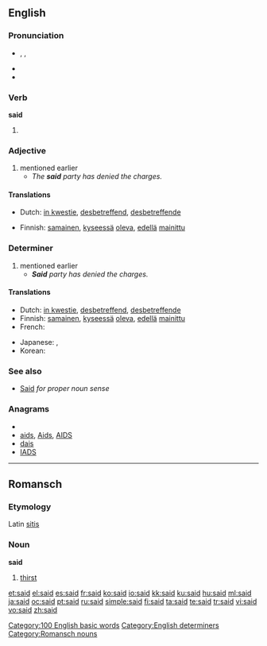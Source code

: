 ==English==

{{rank|an|we|who|44|said|would|been|will}}

===Pronunciation===
* {{enPR|sĕd}}, {{IPA|/sɛd/}}, {{SAMPA|sEd/}}
* {{audio|en-us-said.ogg|Audio (US)}}
* {{rhymes|ɛd}}

===Verb===
'''said'''

# {{past of|say}}

===Adjective===
{{en-adj|-}}

# mentioned earlier
#* ''The '''said''' party has denied the charges.''

====Translations====
{{trans-top|mentioned earlier}}
* Dutch: [[in kwestie]], [[desbetreffend]], [[desbetreffende]]
{{trans-mid}}
* Finnish: [[samainen]], [[kyseessä]] [[olla|oleva]], [[edellä]] [[mainittu]]
{{trans-bottom}}

===Determiner===
{{en-det}}

# mentioned earlier
#* '''''Said''' party has denied the charges.''

====Translations====
{{trans-top|mentioned earlier}}
* Dutch: [[in kwestie]], [[desbetreffend]], [[desbetreffende]]
* Finnish: [[samainen]], [[kyseessä]] [[olla|oleva]], [[edellä]] [[mainittu]]
* French: {{t+|fr|ledit}}
{{trans-mid}}
* Japanese: {{t|ja|前記|tr=zenki|sc=Jpan}}, {{t|ja|該|tr=gai|sc=Jpan}}
* Korean: {{t|ko|상기|tr=sanggi|sc=Kore}}
{{trans-bottom}}

===See also===
* [[Said]] ''for proper noun sense''

===Anagrams===
* {{alphagram|adis}}
* [[aids#English|aids]], [[Aids#English|Aids]], [[AIDS#English|AIDS]]
* [[dais#English|dais]]
* [[IADS#English|IADS]]

[[Category:100 English basic words]]
[[Category:English determiners]]

----

==Romansch==

===Etymology===
Latin [[sitis]]

===Noun===
'''said'''

# [[thirst]]

[[Category:Romansch nouns]]

[[et:said]]
[[el:said]]
[[es:said]]
[[fr:said]]
[[ko:said]]
[[io:said]]
[[kk:said]]
[[ku:said]]
[[hu:said]]
[[ml:said]]
[[ja:said]]
[[oc:said]]
[[pt:said]]
[[ru:said]]
[[simple:said]]
[[fi:said]]
[[ta:said]]
[[te:said]]
[[tr:said]]
[[vi:said]]
[[vo:said]]
[[zh:said]]
